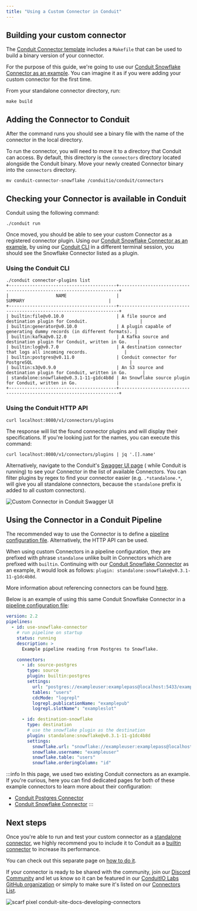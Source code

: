 ```yaml
---
title: "Using a Custom Connector in Conduit"
---
```


## Building your custom connector

The [Conduit Connector template](https://github.com/ConduitIO/conduit-connector-template) 
includes a `Makefile` that can be used to build a binary version of your connector. 

For the purpose of this guide, we're going to use our [Conduit Snowflake Connector as an example](https://github.com/conduitio-labs/conduit-connector-snowflake). You can imagine it as if you were adding your custom connector for the first time. 

From your standalone connector directory, run:

```shell title="/conduitio-labs/conduit-connector-snowflake"
make build
```

## Adding the Connector to Conduit

After the command runs you should see a binary file with the name of the
connector in the local directory. 

To run the connector, you will need to move it to a directory that Conduit can
access. By default, this directory is the `connectors` directory located
alongside the Conduit binary. Move your newly created Connector binary into the
`connectors` directory.

```shell title="/conduitio-labs/conduit-connector-snowflake"
mv conduit-connector-snowflake /conduitio/conduit/connectors
```

## Checking your Connector is available in Conduit

Conduit using the following command:

```shell title="/conduitio/conduit"
./conduit run
```

Once moved, you should be able to see your custom Connector as a registered connector plugin. Using our [Conduit Snowflake Connector as an example](https://github.com/conduitio-labs/conduit-connector-snowflake), by using our [Conduit CLI](/docs/cli) in a different terminal session, you should see the Snowflake Connector listed as a plugin.


### Using the Conduit CLI

```shell title="/conduitio/conduit"
./conduit connector-plugins list
+-----------------------------------------+----------------------------------------------------------------------+
|                  NAME                   |                               SUMMARY                                |
+-----------------------------------------+----------------------------------------------------------------------+
| builtin:file@v0.10.0                    | A file source and destination plugin for Conduit.                    |
| builtin:generator@v0.10.0               | A plugin capable of generating dummy records (in different formats). |
| builtin:kafka@v0.12.0                   | A Kafka source and destination plugin for Conduit, written in Go.    |
| builtin:log@v0.7.0                      | A destination connector that logs all incoming records.              |
| builtin:postgres@v0.11.0                | Conduit connector for PostgreSQL                                     |
| builtin:s3@v0.9.0                       | An S3 source and destination plugin for Conduit, written in Go.      |
| standalone:snowflake@v0.3.1-11-g1dc4b8d | An Snowflake source plugin for Conduit, written in Go.               |
+-----------------------------------------+----------------------------------------------------------------------+
```

### Using the Conduit HTTP API

```shell
curl localhost:8080/v1/connectors/plugins
```

The response will list the found connector plugins and will display their
specifications. If you're looking just for the names, you can execute this
command:

```shell
curl localhost:8080/v1/connectors/plugins | jq '.[].name'
```

Alternatively, navigate to the
Conduit's [Swagger UI page](http://localhost:8080/openapi/#/ConnectorService/ConnectorService_ListConnectorPlugins) (
while Conduit is running) to see your Connector in the list of available
Connectors. You can filter plugins by regex to find your connector easier (e.g.
`.*standalone.*`, will give you all standalone connectors, because the
`standalone` prefix is added to all custom connectors).

![Custom Connector in Conduit Swagger UI](/img/conduit-swagger-ui-list-connector-plugins.png)

## Using the Connector in a Conduit Pipeline

The recommended way to use the Connector is to define
a [pipeline configuration file](/docs/using/pipelines/configuration-file).
Alternatively, the HTTP API can be used.

When using custom Connectors in a pipeline configuration, they are prefixed with
phrase `standalone` unlike built in Connectors which are prefixed with
`builtin`. Continuing with our [Conduit Snowflake Connector](https://github.com/conduitio-labs/conduit-connector-snowflake) as an example, it would
look as follows: `plugin: standalone:snowflake@v0.3.1-11-g1dc4b8d`.

More information about referencing connectors can be
found [here](/docs/using/connectors/referencing).

Below is an example of using this same Conduit Snowflake Connector in a [pipeline configuration file](/docs/using/pipelines/configuration-file):

``` yaml title="pipelines/use-custom-connector.yml"
version: 2.2
pipelines:
  - id: use-snowflake-connector
    # run pipeline on startup
    status: running
    description: >
      Example pipeline reading from Postgres to Snowflake.

    connectors:
      - id: source-postgres
        type: source
        plugin: builtin:postgres
        settings:
          url: "postgres://exampleuser:examplepass@localhost:5433/exampledb?sslmode=disable"
          tables: "users"
          cdcMode: "logrepl"
          logrepl.publicationName: "examplepub"
          logrepl.slotName": "exampleslot"

      - id: destination-snowflake
        type: destination
        # use the snowflake plugin as the destination
        plugin: standalone:snowflake@v0.3.1-11-g1dc4b8d
        settings:
          snowflake.url: "snowflake://exampleuser:examplepass@localhost:5433/exampledb?sslmode=disable"
          snowflake.username: "exampleuser"
          snowflake.table: "users"
          snowflake.orderingColumn: "id"
```

:::info
In this page, we used two existing Conduit connectors as an example. If you're curious, here you can find dedicated pages for both of these example connectors to learn more about their configuration:

- [Conduit Postgres Connector](/docs/using/connectors/list/postgres)
- [Conduit Snowflake Connector](/docs/using/connectors/list/postgres)
:::

## Next steps

Once you're able to run and test your custom connector as a [standalone connector](/docs/core-concepts#standalone-connector), we highly recommend you to include it to Conduit as a [builtin connector](/docs/core-concepts#built-in-connector) to increase its performance.

You can check out this separate page on [how to do it](/docs/using/connectors/additional-built-in-plugins).


If your connector is ready to be shared with the community, join our [Discord Community](https://discord.meroxa.com/) and let us know so it can be featured in our [ConduitIO Labs GitHub organization](https://github.com/conduitio-labs) or simply to make sure it's listed on our [Connectors List](/docs/using/connectors/list/).






![scarf pixel conduit-site-docs-developing-connectors](https://static.scarf.sh/a.png?x-pxid=3ada0949-fa61-40d6-a44a-76447ea4e39f)